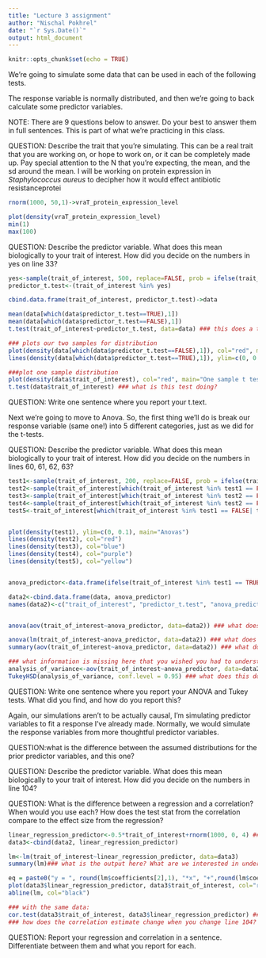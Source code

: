 ```yaml
---
title: "Lecture 3 assignment"
author: "Nischal Pokhrel"
date: "`r Sys.Date()`"
output: html_document
---
```


```r
knitr::opts_chunk$set(echo = TRUE)
```


We're going to simulate some data that can be used in each of the following tests.

The response variable is normally distributed, and then we're going to back calculate some predictor variables.

NOTE: There are 9 questions below to answer. Do your best to answer them in full sentences. This is part of what we're practicing in this class.

QUESTION: Describe the trait that you're simulating. This can be a real trait that you are working on, or hope to work on, or it can be completely made up. 
Pay special attention to the N that you're expecting, the mean, and the sd around the mean. 
I will be working on protein expression in *Staphylococcus aureus* to decipher how it would effect antibiotic resistanceprotei  
```r
rnorm(1000, 50,1)->vraT_protein_expression_level 

plot(density(vraT_protein_expression_level)
min(1)
max(100)

```

QUESTION: Describe the predictor variable. What does this mean biologically to your trait of interest. How did you decide on the numbers in yes on line 33?

```r

yes<-sample(trait_of_interest, 500, replace=FALSE, prob = ifelse(trait_of_interest>0, 0.95, 0.15)) #### play with this line! Is the test statistically significant. When is it not?
predictor_t.test<-(trait_of_interest %in% yes)

cbind.data.frame(trait_of_interest, predictor_t.test)->data

mean(data[which(data$predictor_t.test==TRUE),1])
mean(data[which(data$predictor_t.test==FALSE),1])
t.test(trait_of_interest~predictor_t.test, data=data) ### this does a two sample t-test. What would a one sample t test be testing? How would you do that?

### plots our two samples for distribution
plot(density(data[which(data$predictor_t.test==FALSE),1]), col="red", main="Two sample t test")
lines(density(data[which(data$predictor_t.test==TRUE),1]), ylim=c(0, 0.1), xlim=c(-20,20), main="Two Sample T test")

###plot one sample distribution
plot(density(data$trait_of_interest), col="red", main="One sample t test")
t.test(data$trait_of_interest) ### what is this test doing?


```
QUESTION: Write one sentence where you report your t.text.

Next we're going to move to Anova. So, the first thing we'll do is break our response variable (same one!) into 5 different categories, just as we did for the t-tests. 

QUESTION: Describe the predictor variable. What does this mean biologically to your trait of interest. How did you decide on the numbers in lines 60, 61, 62, 63?

```r

test1<-sample(trait_of_interest, 200, replace=FALSE, prob = ifelse(trait_of_interest>7, 0.95, 0.15))
test2<-sample(trait_of_interest[which(trait_of_interest %in% test1 == FALSE)], 200, replace=FALSE, prob = ifelse(trait_of_interest[which(trait_of_interest %in% test1 == FALSE)] >4, 0.95, 0.15))
test3<-sample(trait_of_interest[which(trait_of_interest %in% test2 == FALSE | trait_of_interest %in% test1 ==FALSE)], 200, replace=FALSE, prob = ifelse(trait_of_interest[which(trait_of_interest %in% test2 == FALSE | trait_of_interest %in% test1 == FALSE)] >0, 0.95, 0.15))
test4<-sample(trait_of_interest[which(trait_of_interest %in% test2 == FALSE | trait_of_interest %in% test1 ==FALSE | trait_of_interest %in% test3 == FALSE)], 200, replace=FALSE, prob = ifelse(trait_of_interest[which(trait_of_interest %in% test2 == FALSE | trait_of_interest %in% test1 ==FALSE | trait_of_interest %in% test3 == FALSE)] >-4, 0.95, 0.15))
test5<-trait_of_interest[which(trait_of_interest %in% test1 == FALSE| trait_of_interest %in% test2 == FALSE | trait_of_interest %in% test3 == FALSE | trait_of_interest %in% test4 == FALSE)]


plot(density(test1), ylim=c(0, 0.1), main="Anovas")
lines(density(test2), col="red")
lines(density(test3), col="blue")
lines(density(test4), col="purple")
lines(density(test5), col="yellow")


anova_predictor<-data.frame(ifelse(trait_of_interest %in% test1 == TRUE, "group1", ifelse(trait_of_interest %in% test2 == TRUE, "group2", ifelse(trait_of_interest %in% test3 == TRUE, "group3", ifelse(trait_of_interest %in% test4 == TRUE, "group4", "group5")))))

data2<-cbind.data.frame(data, anova_predictor)
names(data2)<-c("trait_of_interest", "predictor_t.test", "anova_predictor")


anova(aov(trait_of_interest~anova_predictor, data=data2)) ### what does this do?

anova(lm(trait_of_interest~anova_predictor, data=data2)) ### what does this do? 
summary(aov(trait_of_interest~anova_predictor, data=data2)) ### what does this do? What do you notice about the last three tests?

### what information is missing here that you wished you had to understand your study better?
analysis_of_variance<-aov(trait_of_interest~anova_predictor, data=data2) ##name the model to keep it for downstream
TukeyHSD(analysis_of_variance, conf.level = 0.95) ### what does this do, and where are the differences?

```

QUESTION: Write one sentence where you report your ANOVA and Tukey tests. What did you find, and how do you report this?


Again, our simulations aren't to be actually causal, I'm simulating predictor variables to fit a response I've already made. Normally, we would simulate the response variables from more thoughtful predictor variables.

QUESTION:what is the difference between the assumed distributions for the prior predictor variables, and this one?

QUESTION: Describe the predictor variable. What does this mean biologically to your trait of interest. How did you decide on the numbers in line 104?

QUESTION: What is the difference between a regression and a correlation? When would you use each? How does the test stat from the correlation compare to the effect size from the regression?

```r

linear_regression_predictor<-0.5*trait_of_interest+rnorm(1000, 0, 4) ### change these numbers!! Remember that this is backwards from how we did this on day 1, so the slope should go the other way!
data3<-cbind(data2, linear_regression_predictor)

lm<-lm(trait_of_interest~linear_regression_predictor, data=data3)
summary(lm)### what is the output here? What are we interested in understanding from this model? How do we get m? How do we get the intercept?

eq = paste0("y = ", round(lm$coefficients[2],1), "*x", "+",round(lm$coefficients[1],1), ", R^2=", round(summary(lm)$adj.r.squared, digits=3))
plot(data3$linear_regression_predictor, data3$trait_of_interest, col="red", main=eq)
abline(lm, col="black")

### with the same data:
cor.test(data3$trait_of_interest, data3$linear_regression_predictor) ### compare the sample estimate to the 1) simulated effect sizes and 2) to the estimated effect size 
### how does the correlation estimate change when you change line 104?
```

QUESTION: Report your regression and correlation in a sentence. Differentiate between them and what you report for each. 
